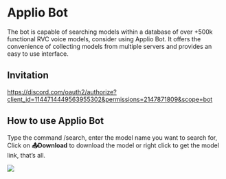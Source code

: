 # Applio Bot

The bot is capable of searching models within a database of over +500k functional RVC voice models, consider using Applio Bot. It offers the convenience of collecting models from multiple servers and provides an easy to use interface.

## Invitation

https://discord.com/oauth2/authorize?client_id=1144714449563955302&permissions=2147871809&scope=bot

## How to use Applio Bot

Type the command /search, enter the model name you want to search for, Click on **📤Download** to download the model or right click to get the model link, that’s all.

![](/Applio-Bot.png)
